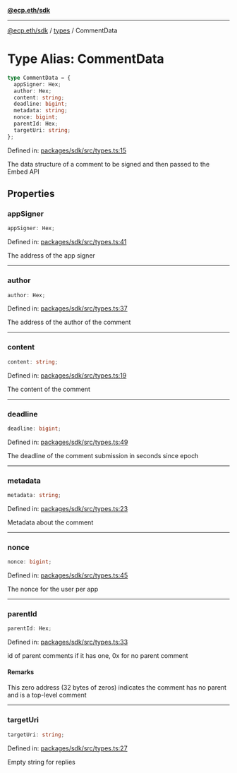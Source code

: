 [**@ecp.eth/sdk**](../../index.mdx)

***

[@ecp.eth/sdk](/sdk-reference/index.mdx) / [types](/sdk-reference/types/index.mdx) / CommentData

# Type Alias: CommentData

```ts
type CommentData = {
  appSigner: Hex;
  author: Hex;
  content: string;
  deadline: bigint;
  metadata: string;
  nonce: bigint;
  parentId: Hex;
  targetUri: string;
};
```

Defined in: [packages/sdk/src/types.ts:15](https://github.com/ecp-eth/comments-monorepo/blob/main/packages/sdk/src/types.ts#L15)

The data structure of a comment to be signed and then passed to the Embed API

## Properties

### appSigner

```ts
appSigner: Hex;
```

Defined in: [packages/sdk/src/types.ts:41](https://github.com/ecp-eth/comments-monorepo/blob/main/packages/sdk/src/types.ts#L41)

The address of the app signer

***

### author

```ts
author: Hex;
```

Defined in: [packages/sdk/src/types.ts:37](https://github.com/ecp-eth/comments-monorepo/blob/main/packages/sdk/src/types.ts#L37)

The address of the author of the comment

***

### content

```ts
content: string;
```

Defined in: [packages/sdk/src/types.ts:19](https://github.com/ecp-eth/comments-monorepo/blob/main/packages/sdk/src/types.ts#L19)

The content of the comment

***

### deadline

```ts
deadline: bigint;
```

Defined in: [packages/sdk/src/types.ts:49](https://github.com/ecp-eth/comments-monorepo/blob/main/packages/sdk/src/types.ts#L49)

The deadline of the comment submission in seconds since epoch

***

### metadata

```ts
metadata: string;
```

Defined in: [packages/sdk/src/types.ts:23](https://github.com/ecp-eth/comments-monorepo/blob/main/packages/sdk/src/types.ts#L23)

Metadata about the comment

***

### nonce

```ts
nonce: bigint;
```

Defined in: [packages/sdk/src/types.ts:45](https://github.com/ecp-eth/comments-monorepo/blob/main/packages/sdk/src/types.ts#L45)

The nonce for the user per app

***

### parentId

```ts
parentId: Hex;
```

Defined in: [packages/sdk/src/types.ts:33](https://github.com/ecp-eth/comments-monorepo/blob/main/packages/sdk/src/types.ts#L33)

id of parent comments if it has one, 0x for no parent comment

#### Remarks

This zero address (32 bytes of zeros) indicates the comment has no parent and is a top-level comment

***

### targetUri

```ts
targetUri: string;
```

Defined in: [packages/sdk/src/types.ts:27](https://github.com/ecp-eth/comments-monorepo/blob/main/packages/sdk/src/types.ts#L27)

Empty string for replies
